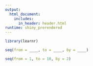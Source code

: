 ```yaml
---
output:
  html_document:
    includes:
      in_header: header.html
runtime: shiny_prerendered
---
```


```r
library(learnr)
```


```r
seq(from = ____, to = ____, by = ____)
```
```r
seq(from = 1, to = 10, by = 2)
```

<div data-iframe-height></div>
